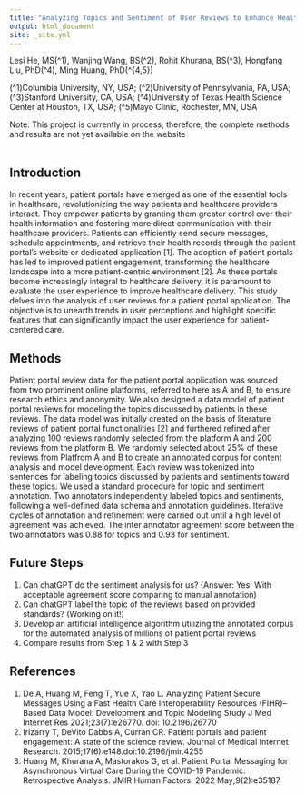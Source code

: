 ```yaml
---
title: "Analyzing Topics and Sentiment of User Reviews to Enhance Healthcare Delivery through and Patient Experience on Patient Portals: A Case Study"
output: html_document
site: _site.yml
---
```

Lesi He, MS\(^1\), Wanjing Wang, BS\(^2\), Rohit Khurana, BS\(^3\), Hongfang Liu, PhD\(^4\), Ming Huang, PhD\(^{4,5}\) \

\(^1\)Columbia University, NY, USA; \(^2\)University of Pennsylvania, PA, USA; \(^3\)Stanford University, CA, USA; \(^4\)University of Texas Health Science Center at Houston, TX, USA; \(^5\)Mayo Clinic, Rochester, MN, USA \

Note: This project is currently in process; therefore, the complete methods and results are not yet available on the website  \
 \

## Introduction
In recent years, patient portals have emerged as one of the essential tools in healthcare, revolutionizing the way patients and healthcare providers interact. They empower patients by granting them greater control over their health information and fostering more direct communication with their healthcare providers. Patients can efficiently send secure messages, schedule appointments, and retrieve their health records through the patient portal's website or dedicated application [1]. The adoption of patient portals has led to improved patient engagement, transforming the healthcare landscape into a more patient-centric environment [2]. As these portals become increasingly integral to healthcare delivery, it is paramount to evaluate the user experience to improve healthcare delivery. This study delves into the analysis of user reviews for a patient portal application. The objective is to unearth trends in user perceptions and highlight specific features that can significantly impact the user experience for patient-centered care.

## Methods
Patient portal review data for the patient portal application was sourced from two prominent online platforms, referred to here as A and B, to ensure research ethics and anonymity. We also designed a data model of patient portal reviews for modeling the topics discussed by patients in these reviews. The data model was initially created on the basis of literature reviews of patient portal functionalities [2] and furthered refined after analyzing 100 reviews randomly selected from the platform A and 200 reviews from the platform B. We randomly selected about 25% of these reviews from Platfrom A and B to create an annotated corpus for content analysis and model development. Each review was tokenized into sentences for labeling topics discussed by patients and sentiments toward these topics. We used a standard procedure for topic and sentiment annotation. Two annotators independently labeled topics and sentiments, following a well-defined data schema and annotation guidelines. Iterative cycles of annotation and refinement were carried out until a high level of agreement was achieved. The inter annotator agreement score between the two annotators was 0.88 for topics and 0.93 for sentiment. 

## Future Steps
1. Can chatGPT do the sentiment analysis for us? (Answer: Yes! With acceptable agreement score comparing to manual annotation) \
2. Can chatGPT label the topic of the reviews based on provided standards? (Working on it!) \
3. Develop an artificial intelligence algorithm utilizing the annotated corpus for the automated analysis of millions of patient portal reviews
4. Compare results from Step 1 & 2 with Step 3

## References
1. De A, Huang M, Feng T, Yue X, Yao L. Analyzing Patient Secure Messages Using a Fast Health Care Interoperability Resources (FIHR)–Based Data Model: Development and Topic Modeling Study
J Med Internet Res 2021;23(7):e26770. doi: 10.2196/26770
2. Irizarry T, DeVito Dabbs A, Curran CR. Patient portals and patient engagement: A state of the science review. Journal of Medical Internet Research. 2015;17(6):e148.doi:10.2196/jmir.4255
3. Huang M, Khurana A, Mastorakos G, et al. Patient Portal Messaging for Asynchronous Virtual Care During the COVID-19 Pandemic: Retrospective Analysis. JMIR Human Factors. 2022 May;9(2):e35187



